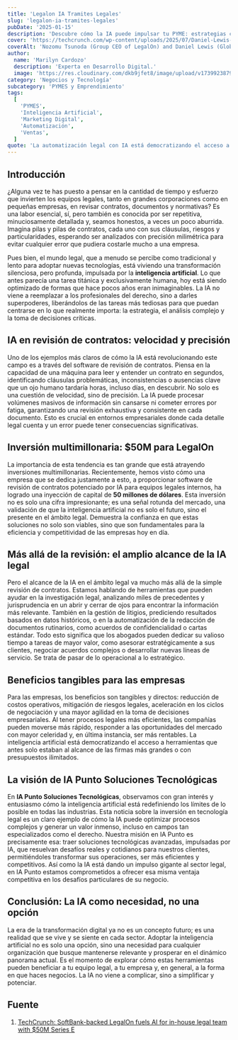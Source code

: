 ```yaml
---
title: 'Legalon IA Tramites Legales'
slug: 'legalon-ia-tramites-legales'
pubDate: '2025-01-15'
description: 'Descubre cómo la IA puede impulsar tu PYME: estrategias concretas de marketing, automatización y datos para aumentar ventas.'
cover: 'https://techcrunch.com/wp-content/uploads/2025/07/Daniel-Lewis-Nozomu-Tsunoda.jpg?w=1024'
coverAlt: 'Nozomu Tsunoda (Group CEO of LegalOn) and Daniel Lewis (Global CEO of LegalOn)'
author:
  name: 'Marilyn Cardozo'
  description: 'Experta en Desarrollo Digital.'
  image: 'https://res.cloudinary.com/dkb9jfet8/image/upload/v1739923879/marilyn_s2mi4a.png'
category: 'Negocios y Tecnología'
subcategory: 'PYMES y Emprendimiento'
tags:
  [
    'PYMES',
    'Inteligencia Artificial',
    'Marketing Digital',
    'Automatización',
    'Ventas',
  ]
quote: 'La automatización legal con IA está democratizando el acceso a la justicia. — Sergio Rondón'
---
```

<h2 id="introduccion">Introducción</h2>

¿Alguna vez te has puesto a pensar en la cantidad de tiempo y esfuerzo que invierten los equipos legales, tanto en grandes corporaciones como en pequeñas empresas, en revisar contratos, documentos y normativas? Es una labor esencial, sí, pero también es conocida por ser repetitiva, minuciosamente detallada y, seamos honestos, a veces un poco aburrida. Imagina pilas y pilas de contratos, cada uno con sus cláusulas, riesgos y particularidades, esperando ser analizados con precisión milimétrica para evitar cualquier error que pudiera costarle mucho a una empresa.

Pues bien, el mundo legal, que a menudo se percibe como tradicional y lento para adoptar nuevas tecnologías, está viviendo una transformación silenciosa, pero profunda, impulsada por la <strong>inteligencia artificial</strong>. Lo que antes parecía una tarea titánica y exclusivamente humana, hoy está siendo optimizado de formas que hace pocos años eran inimaginables. La IA no viene a reemplazar a los profesionales del derecho, sino a darles superpoderes, liberándolos de las tareas más tediosas para que puedan centrarse en lo que realmente importa: la estrategia, el análisis complejo y la toma de decisiones críticas.

<h2 id="ia-en-revision-de-contratos-velocidad-y-precision">IA en revisión de contratos: velocidad y precisión</h2>

Uno de los ejemplos más claros de cómo la IA está revolucionando este campo es a través del software de revisión de contratos. Piensa en la capacidad de una máquina para leer y entender un contrato en segundos, identificando cláusulas problemáticas, inconsistencias o ausencias clave que un ojo humano tardaría horas, incluso días, en descubrir. No solo es una cuestión de velocidad, sino de precisión. La IA puede procesar volúmenes masivos de información sin cansarse ni cometer errores por fatiga, garantizando una revisión exhaustiva y consistente en cada documento. Esto es crucial en entornos empresariales donde cada detalle legal cuenta y un error puede tener consecuencias significativas.

<h2 id="inversion-multimillonaria-50m-para-legalon">Inversión multimillonaria: $50M para LegalOn</h2>

La importancia de esta tendencia es tan grande que está atrayendo inversiones multimillonarias. Recientemente, hemos visto cómo una empresa que se dedica justamente a esto, a proporcionar software de revisión de contratos potenciado por IA para equipos legales internos, ha logrado una inyección de capital de **50 millones de dólares**. Esta inversión no es solo una cifra impresionante; es una señal rotunda del mercado, una validación de que la inteligencia artificial no es solo el futuro, sino el presente en el ámbito legal. Demuestra la confianza en que estas soluciones no solo son viables, sino que son fundamentales para la eficiencia y competitividad de las empresas hoy en día.

<h2 id="mas-alla-de-la-revision-el-amplio-alcance-de-la-ia-legal">Más allá de la revisión: el amplio alcance de la IA legal</h2>

Pero el alcance de la IA en el ámbito legal va mucho más allá de la simple revisión de contratos. Estamos hablando de herramientas que pueden ayudar en la investigación legal, analizando miles de precedentes y jurisprudencia en un abrir y cerrar de ojos para encontrar la información más relevante. También en la gestión de litigios, prediciendo resultados basados en datos históricos, o en la automatización de la redacción de documentos rutinarios, como acuerdos de confidencialidad o cartas estándar. Todo esto significa que los abogados pueden dedicar su valioso tiempo a tareas de mayor valor, como asesorar estratégicamente a sus clientes, negociar acuerdos complejos o desarrollar nuevas líneas de servicio. Se trata de pasar de lo operacional a lo estratégico.

<h2 id="beneficios-tangibles-para-las-empresas">Beneficios tangibles para las empresas</h2>

Para las empresas, los beneficios son tangibles y directos: reducción de costos operativos, mitigación de riesgos legales, aceleración en los ciclos de negociación y una mayor agilidad en la toma de decisiones empresariales. Al tener procesos legales más eficientes, las compañías pueden moverse más rápido, responder a las oportunidades del mercado con mayor celeridad y, en última instancia, ser más rentables. La inteligencia artificial está democratizando el acceso a herramientas que antes solo estaban al alcance de las firmas más grandes o con presupuestos ilimitados.

<h2 id="la-vision-de-ia-punto-soluciones-tecnologicas">La visión de IA Punto Soluciones Tecnológicas</h2>

En <strong>IA Punto Soluciones Tecnológicas</strong>, observamos con gran interés y entusiasmo cómo la inteligencia artificial está redefiniendo los límites de lo posible en todas las industrias. Esta noticia sobre la inversión en tecnología legal es un claro ejemplo de cómo la IA puede optimizar procesos complejos y generar un valor inmenso, incluso en campos tan especializados como el derecho. Nuestra misión en IA Punto es precisamente esa: traer soluciones tecnológicas avanzadas, impulsadas por IA, que resuelvan desafíos reales y cotidianos para nuestros clientes, permitiéndoles transformar sus operaciones, ser más eficientes y competitivos. Así como la IA está dando un impulso gigante al sector legal, en IA Punto estamos comprometidos a ofrecer esa misma ventaja competitiva en los desafíos particulares de su negocio.

<h2 id="conclusion-la-ia-como-necesidad-no-una-opcion">Conclusión: La IA como necesidad, no una opción</h2>

La era de la transformación digital ya no es un concepto futuro; es una realidad que se vive y se siente en cada sector. Adoptar la inteligencia artificial no es solo una opción, sino una necesidad para cualquier organización que busque mantenerse relevante y prosperar en el dinámico panorama actual. Es el momento de explorar cómo estas herramientas pueden beneficiar a tu equipo legal, a tu empresa y, en general, a la forma en que haces negocios. La IA no viene a complicar, sino a simplificar y potenciar.

<h2 id="fuente">Fuente</h2>

1. <a href="https://techcrunch.com/2025/07/24/softbank-backed-legalon-fuels-ai-for-in-house-legal-team-with-50m-series-e/" target="_blank" rel="noopener noreferrer">TechCrunch: SoftBank-backed LegalOn fuels AI for in-house legal team with $50M Series E</a>
